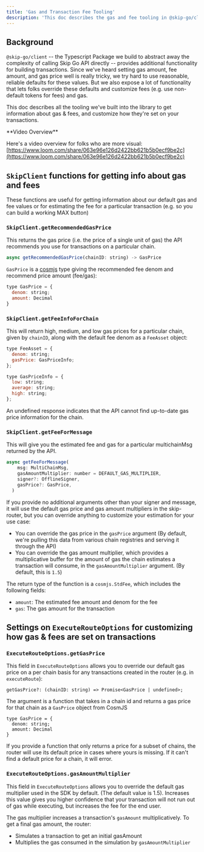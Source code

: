 ```yaml
---
title: 'Gas and Transaction Fee Tooling'
description: 'This doc describes the gas and fee tooling in @skip-go/client (our typescript library)'
---
```


## Background

`@skip-go/client` \-- the Typescript Package we build to abstract away the complexity of calling Skip Go API directly -- provides additional functionality for building transactions. Since we've heard setting gas amount, fee amount, and gas price well is really tricky, we try hard to use reasonable, reliable defaults for these values. But we also expose a lot of functionality that lets folks override these defaults and customize fees (e.g. use non-default tokens for fees) and gas.

This doc describes all the tooling we've built into the library to get information about gas & fees, and customize how they're set on your transactions.

 <Info>
 **Video Overview**

Here's a video overview for folks who are more visual: [https://www.loom.com/share/063e96e126d2422bb621b5b0ecf9be2c](https://www.loom.com/share/063e96e126d2422bb621b5b0ecf9be2c)

</Info>

## `SkipClient` functions for getting info about gas and fees

These functions are useful for getting information about our default gas and fee values or for estimating the fee for a particular transaction (e.g. so you can build a working MAX button)

### `SkipClient.getRecommendedGasPrice`

This returns the gas price (i.e. the price of a single unit of gas) the API recommends you use for transactions on a particular chain.

```JavaScript JavaScript
async getRecommendedGasPrice(chainID: string) -> GasPrice
```

`GasPrice` is a [cosmjs](https://cosmos.github.io/cosmjs/latest/stargate/classes/GasPrice.html) type giving the recommended fee denom and recommend price amount (fee/gas):

```JavaScript JavaScript
type GasPrice = {
  denom: string;
  amount: Decimal
}
```

### `SkipClient.getFeeInfoForChain`

This will return high, medium, and low gas prices for a particular chain, given by `chainID`, along with the default fee denom as a `FeeAsset` object:

```JavaScript JavaScript
type FeeAsset = {
  denom: string;
  gasPrice: GasPriceInfo;
};

type GasPriceInfo = {
  low: string;
  average: string;
  high: string;
};
```

An undefined response indicates that the API cannot find up-to-date gas price information for the chain.

### `SkipClient.getFeeForMessage`

This will give you the estimated fee and gas for a particular multichainMsg returned by the API.

```JavaScript JavaScript
async getFeeForMessage(
    msg: MultiChainMsg,
    gasAmountMultiplier: number = DEFAULT_GAS_MULTIPLIER,
    signer?: OfflineSigner,
    gasPrice?: GasPrice,
  )
```

If you provide no additional arguments other than your signer and message, it will use the default gas price and gas amount multipliers in the skip-router, but you can override anything to customize your estimation for your use case:

- You can override the gas price in the `gasPrice` argument (By default, we're pulling this data from various chain registries and serving it through the API)
- You can override the gas amount multiplier, which provides a multiplicative buffer for the amount of gas the chain estimates a transaction will consume, in the `gasAmountMultiplier` argument. (By default, this is `1.5`)

The return type of the function is a `cosmjs.StdFee`, which includes the following fields:

- `amount`: The estimated fee amount and denom for the fee
- `gas`: The gas amount for the transaction

## Settings on `ExecuteRouteOptions` for customizing how gas & fees are set on transactions

### `ExecuteRouteOptions.getGasPrice`

This field in `ExecuteRouteOptions` allows you to override our default gas price on a per chain basis for any transactions created in the router (e.g. in `executeRoute`):

`getGasPrice?: (chainID: string) => Promise<GasPrice | undefined>;`

The argument is a function that takes in a chain id and returns a gas price for that chain as a `GasPrice` object from CosmJS

```text JavaScript
type GasPrice = {
  denom: string;
  amount: Decimal
}
```

If you provide a function that only returns a price for a subset of chains, the router will use its default price in cases where yours is missing. If it can't find a default price for a chain, it will error.

### `ExecuteRouteOptions.gasAmountMultiplier`

This field in `ExecuteRouteOptions` allows you to override the default gas multiplier used in the SDK by default. (The default value is 1.5). Increases this value gives you higher confidence that your transaction will not run out of gas while executing, but increases the fee for the end user.

The gas multiplier increases a transaction's `gasAmount` multiplicatively. To get a final gas amount, the router:

- Simulates a transaction to get an initial gasAmount
- Multiplies the gas consumed in the simulation by `gasAmountMultiplier`
